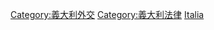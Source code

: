 {{commonscat|Treaties with Italy as a party}}
{{portal|義大利}}
[[Category:義大利外交|Category:義大利外交]]
[[Category:義大利法律|Category:義大利法律]]
[[Category:各國條約|Italia]]